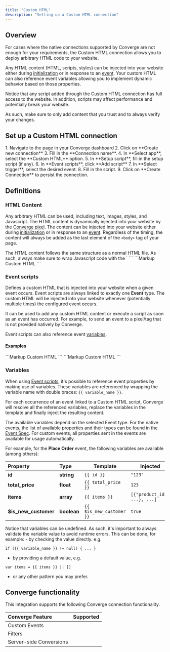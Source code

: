 ```yaml
---
title: "Custom HTML"
description: "Setting up a Custom HTML connection"
---
```


## Overview

For cases where the native connections supported by Converge are not enough for your requirements, the Custom HTML connection allows you to deploy arbitrary HTML code to your website.

Any HTML content (HTML, scripts, styles) can be injected into your website either during [initialization](#setup-script) or in response to an [event](#event-scripts). Your custom HTML can also reference event variables allowing you to implement dynamic behavior based on those properties.

<Warning>
Notice that any script added through the Custom HTML connection has full access to the website. In addition, scripts may affect performance and potentially break your website.

As such, make sure to only add content that you trust and to always verify your changes.
</Warning>

## Set up a Custom HTML connection

<Accordion icon="location-dot" title="How to set up a custom HTML connection">
1. Navigate to the <OutboundLink linkText="Connections" linkTarget="https://app.runconverge.com/-/connections"/> page in your Converge dashboard
2. Click on **Create new connection**
3. Fill in the **Connection name**.
4. In **Select app**, select the **Custom HTML** option.
5. In **Setup script**, fill in the setup script (if any).
6. In **Event scripts**, click **Add script**
7. In **Select trigger**, select the desired event.
8. Fill in the script.
9. Click on **Create Connection** to persist the connection.
</Accordion>

## Definitions

### HTML Content

Any arbitrary HTML can be used, including text, images, styles, and Javascript. The HTML content is dynamically injected into your website by the [Converge pixel](/sources/website-integrations/converge-pixel). The content can be injected into your website either during [initialization](#setup-script) or in response to an [event](#event-scripts). Regardless of the timing, the content will always be added as the last element of the `<body>` tag of your page.

<Info>
The HTML content follows the same structure as a normal HTML file. As such, always make sure to wrap Javascript code with the `<script>` tag. Otherwise, the content will be rendered as normal text content rather than executed.
</Info>

### Setup script

Defines a custom HTML that is injected into your website upon initialization. As soon as the [Converge pixel](/sources/website-integrations/converge-pixel) is initialized, this content will be injected into your website.

It can be used to add any custom HTML content or execute a script that doesn't depend on any action from the user. For example, to install a pixel/snippet that is not provided natively by Converge or to make any necessary preparation for the handling of events by an [Event script](#event-scripts).

#### Examples

<Accordion icon="clipboard" title="Install PostHog">
```Markup Custom HTML
<script>
    !function(t,e){var o,n,p,r;e.__SV||(window.posthog=e,e._i=[],e.init=function(i,s,a){function g(t,e){var o=e.split(".");2==o.length&&(t=t[o[0]],e=o[1]),t[e]=function(){t.push([e].concat(Array.prototype.slice.call(arguments,0)))}}(p=t.createElement("script")).type="text/javascript",p.async=!0,p.src=s.api_host+"/static/array.js",(r=t.getElementsByTagName("script")[0]).parentNode.insertBefore(p,r);var u=e;for(void 0!==a?u=e[a]=[]:a="posthog",u.people=u.people||[],u.toString=function(t){var e="posthog";return"posthog"!==a&&(e+="."+a),t||(e+=" (stub)"),e},u.people.toString=function(){return u.toString(1)+".people (stub)"},o="capture identify alias people.set people.set_once set_config register register_once unregister opt_out_capturing has_opted_out_capturing opt_in_capturing reset isFeatureEnabled onFeatureFlags getFeatureFlag getFeatureFlagPayload reloadFeatureFlags group updateEarlyAccessFeatureEnrollment getEarlyAccessFeatures getActiveMatchingSurveys getSurveys onSessionId".split(" "),n=0;n<o.length;n++)g(u,o[n]);e._i.push([i,s,a])},e.__SV=1)}(document,window.posthog||[]);
    posthog.init('<ph_project_api_key>', {api_host: "<ph_instance_address>"})
</script>
```
</Accordion>

<Accordion icon="clipboard" title="Install Hotjar">
```Markup Custom HTML
<script>
    (function(h,o,t,j,a,r){
        h.hj=h.hj||function(){(h.hj.q=h.hj.q||[]).push(arguments)};
        h._hjSettings={hjid:<hjid>,hjsv:<hjsv>};
        a=o.getElementsByTagName('head')[0];
        r=o.createElement('script');r.async=1;
        r.src=t+h._hjSettings.hjid+j+h._hjSettings.hjsv;
        a.appendChild(r);
    })(window,document,'https://static.hotjar.com/c/hotjar-','.js?sv=');
</script>
```
</Accordion>

### Event scripts

Defines a custom HTML that is injected into your website when a given event occurs. Event scripts are always linked to exactly one **Event** type. The custom HTML will be injected into your website whenever (potentially multiple times) the configured event occurs.

It can be used to add any custom HTML content or execute a script as soon as an event has occurred. For example, to send an event to a pixel/tag that is not provided natively by Converge.

Event scripts can also reference event [variables](#variables).

#### Examples

<Accordion icon="clipboard" title="Viewed Product">
```Markup Custom HTML
<script>
console.log('Viewed Product', {
    product: {
        productId: {{ product_id }},
        productName: {{ name }},
        productPrice: {{ price }}
    },
})
</script>
```
</Accordion>

<Accordion icon="clipboard" title="Placed Order">
```Markup Custom HTML
<script>
var items = {{ items }} || []
console.log('Placed Order', {
    totalPrice: {{ total_price }},
    itemsCount: items.reduce((total, item) => total + item.quantity, 0),
    products: items.map(item => ({
        productId: item.product_id,
        productName: item.name,
        productPrice: item.price
    }))
})
</script>
```
</Accordion>

### Variables

When using [Event scripts](#event-scripts), it's possible to reference event properties by making use of variables. These variables are referenced by wrapping the variable name with double braces: `{{ variable_name }}`.

For each occurrence of an event linked to a Custom HTML script, Converge will resolve all the referenced variables, replace the variables in the template and finally inject the resulting content.

The available variables depend on the selected Event type. For the native events, the list of available properties and their types can be found in the [Event Spec](/sources/converge-spec). For custom events, all properties sent in the events are available for usage automatically.

For example, for the **Place Order** event, the following variables are available (among others):

| Property             | Type        | Template                 | Injected                     |
| :------------------- | :---------- | ------------------------ | ---------------------------- |
| **id**               | **string**  | `{{ id }}`               | `"123"`                      |
| **total_price**      | **float**   | `{{ total_price }}`      | `123`                        |
| **items**            | **array**   | `{{ items }}`            | `[{"product_id": ...}, ...]` |
| **$is_new_customer** | **boolean** | `{{ $is_new_customer }}` | `true`                       |

<Note>
Notice that variables can be undefined. As such, it's important to always validate the variable value to avoid runtime errors. This can be done, for example:
- by checking the value directly. e.g.

```
if ({{ variable_name }} != null) { ... }
```

- by providing a default value, e.g.

```
var items = {{ items }} || []
```

- or any other pattern you may prefer.
</Note>

## Converge functionality

This integration supports the following Converge connection functionality.

| Converge Feature        |       Supported       |
| :---------------------- | :-------------------: |
| Custom Events           | <Icon name="xmark" /> |
| Filters                 | <Icon name="xmark" /> |
| Server-side Conversions | <Icon name="xmark" /> |